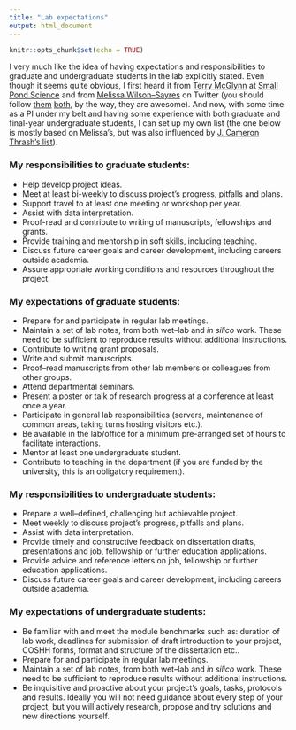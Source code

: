 ```yaml
---
title: "Lab expectations"
output: html_document
---
```


```r
knitr::opts_chunk$set(echo = TRUE)
```

I very much like the idea of having expectations and responsibilities to graduate and undergraduate students in the lab explicitly stated. Even though it seems quite obvious, I first heard it from [Terry McGlynn](http://leaflitter.org/terrymcglynn.html) at [Small Pond Science](https://smallpondscience.com/2014/11/17/setting-formal-expectations-for-lab-members/) and from [Melissa Wilson–Sayres](http://www.wilsonsayreslab.org/lab/#/lab-members/) on Twitter (you should follow [them](https://twitter.com/hormiga) [both](https://twitter.com/mwilsonsayres), by the way, they are awesome). And now, with some time as a PI under my belt and having some experience with both graduate and final-year undergraduate students, I can set up my own list (the one below is mostly based on Melissa's, but was also influenced by [J. Cameron Thrash's
list](https://thethrashlab.files.wordpress.com/2013/08/thrash_lab_personnel_expectations.pdf)).

### My responsibilities to graduate students:

-   Help develop project ideas.
-   Meet at least bi-weekly to discuss project's progress, pitfalls
    and plans.
-   Support travel to at least one meeting or workshop per year.
-   Assist with data interpretation.
-   Proof-read and contribute to writing of manuscripts, fellowships
    and grants.
-   Provide training and mentorship in soft skills, including teaching.
-   Discuss future career goals and career development, including
    careers outside academia.
-   Assure appropriate working conditions and resources throughout
    the project.

### My expectations of graduate students:

-   Prepare for and participate in regular lab meetings.
-   Maintain a set of lab notes, from both wet–lab and *in silico* work.
    These need to be sufficient to reproduce results without
    additional instructions.
-   Contribute to writing grant proposals.
-   Write and submit manuscripts.
-   Proof–read manuscripts from other lab members or colleagues from
    other groups.
-   Attend departmental seminars.
-   Present a poster or talk of research progress at a conference at
    least once a year.
-   Participate in general lab responsibilities (servers, maintenance of
    common areas, taking turns hosting visitors etc.).
-   Be available in the lab/office for a minimum pre-arranged set of
    hours to facilitate interactions.
-   Mentor at least one undergraduate student.
-   Contribute to teaching in the department (if you are funded by the
    university, this is an obligatory requirement).

<a name="undergrads">

### My responsibilities to undergraduate students:

-   Prepare a well–defined, challenging but achievable project.
-   Meet weekly to discuss project's progress, pitfalls and plans.
-   Assist with data interpretation.
-   Provide timely and constructive feedback on dissertation drafts,
    presentations and job, fellowship or further education applications.
-   Provide advice and reference letters on job, fellowship or further
    education applications.
-   Discuss future career goals and career development, including
    careers outside academia.

### My expectations of undergraduate students:

-   Be familiar with and meet the module benchmarks such as: duration of
    lab work, deadlines for submission of draft introduction to your
    project, COSHH forms, format and structure of the dissertation etc..
-   Prepare for and participate in regular lab meetings.
-   Maintain a set of lab notes, from both wet–lab and *in silico* work.
    These need to be sufficient to reproduce results without
    additional instructions.
-   Be inquisitive and proactive about your project's goals, tasks,
    protocols and results. Ideally you will not need guidance about
    every step of your project, but you will actively research, propose
    and try solutions and new directions yourself.
    
